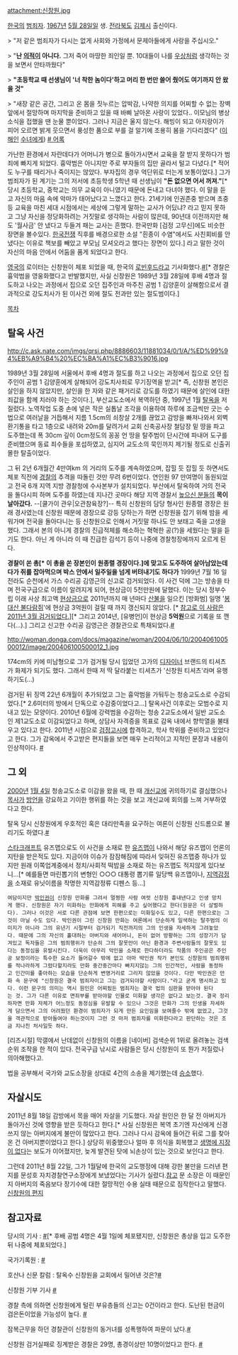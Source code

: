 {{{+1 申昌源 / Shin Chang-won }}}

attachment:신창원.jpg

[[한국]]의 [[범죄자]]. [[1967년]] [[5월 28일]]일 생. [[전라북도]] [[김제시]] 출신이다.


> "저 같은 범죄자가 다시는 없게 사회와 가정에서 문제아들에게 사랑을 주십시오." 

> "'''난 [[의적]]이 아니다.''' 그저 죽어 마땅한 죄인일 뿐. 10대들이 나를 [[우상]]처럼 생각하는 것을 보면서 안타까웠다"

> '''"초등학교 때 선생님이 '너 착한 놈이다'하고 머리 한 번만 쓸어 줬어도 여기까지 안 왔을 것"'''

> "새장 같은 공간, 그리고 온 몸을 짓누르는 압박감, 나약한 의지를 어찌할 수 없는 장벽 앞에서 절망하며 마지막을 준비하고 있을 때 바삐 날아온 사랑이 있었다.. 이모님의 병상 소식을 접했을 땐 눈물 뿐이었다. 그러나 지금은 울지 않는다. 해빙이 되고 아지랑이가 피어 오르면 밝게 웃으면서 풍성한 품으로 부를 걸 알기에 조용히 봄을 기다리겠다" ([[이해인]] [[수녀]]에게) [http://www.hani.co.kr/arti/society/society_general/492321.html # 어록]

가난한 환경에서 자란데다가 어머니가 병으로 돌아가시면서 교육을 잘 받지 못하다가 범죄에 빠지게 되었다. 흉악범은 아니지만 주로 부자들의 집만 골라서 털고 다녔다.[* 적어도 누구를 때리거나 죽이지는 않았다. 부자집의 경우 억단위로 터는게 보통이었다.] 그가 범죄자가 된 계기는 그의 저서에 초등학생 5학년 때 선생님이 '''"돈 없으면 어서 꺼져."'''[* 당시 초등학교, 중학교는 의무 교육이 아니였기 때문에 돈내고 다녀야 했다. 이 말을 듣고 자신의 마음 속에 악마가 태어났다고 느꼈다고 한다. 21세기에 인권존중 받으며 초중등 교육을 마친 세대 시점에서는 세상에 그렇게 말하는 교사가 어딨냐? 라고 믿지 못하고 그냥 자신을 정당화하려는 거짓말로 생각하는 사람이 많은데, 90년대 이전까지만 해도 '월사금' 안 냈다고 두들겨 패는 교사는 흔했다. 한국만화 [검정 고무신]에도 비슷한 장면을 볼수있다. [[한국전쟁]] 직후를 배경으로한 소설 "흰종이 수염"에서도 사친회비를 안냈다는 이유로 책보를 빼았고 부모님 모셔오라고 했다는 장면이 있다.] 라고 말한 것이 자신의 마음 안에서 어둠을 품게 되었다고 한다.

[[영국]]의 로이터는 신창원이 체포 되었을 때, 한국의 [[로빈후드]]라고 기사화했다.[http://news.naver.com/main/read.nhn?mode=LSD&mid=sec&sid1=102&oid=001&aid=0004405343 #][* 경찰은 흉악범을 영웅화했다고 반발했지만, 사실 신창원은 1989년 3월 28일에 후배 4명과 절도하고 나오는 과정에서 집으로 오던 집주인과 마주친 공범 1 김양훈이 살해함으로서 결과적으로 강도치사가 된 이사건 외에 절도 전과만 있는 절도범이다.]

[[목차]]

== 탈옥 사건 ==
http://c.ask.nate.com/imgs/qrsi.php/8886603/11881034/0/1/A/%ED%99%94%EB%A9%B4%20%EC%BA%A1%EC%B3%9016.jpg

1989년 3월 28일에 서울에서 후배 4명과 절도를 하고 나오는 과정에서 집으로 오던 집주인이 공범 1 김양훈에게 살해되어 강도치사죄로 무기징역을 받고[* 즉, 신창원 본인은 살인을 하지 않았지만, 살인을 한 자와 같은 패거리로 강도를 하였기 때문에 살인에 대한 죄값을 함께 치러야 하는 것이다.], 부산교도소에서 복역하던 중, 1997년 1월 [[탈옥]]을 저질렀다. 노역작업 도중 손에 넣은 작은 실톱날 조각을 이용하여 하루에 조금씩만 긋는 수법으로 여러날을 거듭해서 지름 1.5cm의 쇠창살 2개를 끊었고 감방을 빠져나와서 외벽 환기통을 타고 1층으로 내려와 20m를 달려가서 교회 신축공사장 철담장 밑 땅을 파고 도주했는데 폭 30cm 깊이 0cm정도의 꽁꽁 언 땅을 탈주범이 단시간에 파내어 도구를 준비했으며 동료 죄수들을 포섭하였고, 심지어 교도소의 묵인까지 제기될 정도로 신출귀몰한 탈출이었다.

그 뒤 2년 6개월간 4만여km 의 거리의 도주를 계속하였으며, 잡힐 듯 잡힐 듯 하면서도 체포 직전에 [[경찰]]의 추격을 따돌린 것만 무려 6번이었다. 연인원 97 만여명이 동원되었고 전국 6개 지역 지방 경찰청에 수사본부가 설치되었다. 부산에서 탈옥하여 거의 전국을 돌다시피 하며 도주를 하였는데 지나간 곳마다 해당 지역 경찰서 [[높으신 분들]]의 '''목이 날아갔다.''' --[쿨가이 관우|오관참육장?]-- 특히 신창원의 담당 형사인 원종렬 경장은 원래 경사였는데 신창원 때문에 경장으로 강등 당하는가 하면 신창원을 잡기 위해 밤을 세워가며 전국을 돌아다니는 등 신창원으로 인해서 거짓말 하나도 안 보태고 죽을 고생을 했다. 그래서 본의 아니게 경찰의 진급적체를 해소하는 혁혁한 공(?)을 세웠다는 말을 듣기도 한다. 아닌 게 아니라 이 때 진급한 김석기 등이 나중에 경찰청장에까지 오르게 된다.

'''경찰이 쏜 총[* 이 총을 쏜 장본인이 원종렬 경장이다.]에 맞고도 도주하여 살아남았는데다가 쥐를 잡아먹으며 박스 안에서 일주일을 넘게 버텨내기도 하다가''' 1999년 7월 16 일 전라도 순천에서 가스 수리공 김영근의 신고로 검거되었다. 이 사건 덕에 그는 방송을 타며 전국구급으로 이름이 알려지게 되어, 현상금이 5천만원에 달했다. 이는 당시 정부수립 이래 사상 최고액 [[현상금]]으로 2011년까지 매 년마다 [[산불]]을 일으킨 [방화범] 일명 '[[봉대산 불다람쥐]]'에 현상금 3억원이 걸릴 때 까지 갱신되지 않았다. [* [http://news.khan.co.kr/kh_news/khan_art_view.html?artid=201108201442081&code=940301 참고로 이 사람은 2011년 3월 검거되었다.]][* 그리고 2014년, [유병언]이 현상금 '''5억원'''으로 기록을 또 깬다(...).] 그리고 신고한 수리공 김영근은 경찰관으로 특채되었다.[http://news.naver.com/main/read.nhn?mode=LSD&mid=sec&sid1=102&oid=001&aid=0004465141 #]

http://woman.donga.com/docs/magazine/woman/2004/06/10/200406100500012/image/200406100500012_1.jpg

174cm의 키에 미남형으로 그가 검거될 당시 입었던 고가의 [[디자이너]] 브랜드의 티셔츠가 화제가 되기도 했다. 그래서 한때 저 딱 달라붙는 티셔츠가 '신창원 티셔츠'라며 유행하기도(...)

검거된 뒤 징역 22년 6개월이 추가되었고 그는 흉악범을 가둬두는 청송교도소로 수감되었다.[* 2.6미터의 방에서 단독으로 수감중이었다고...] 탈옥사건 이후로는 모범수로 지내고 있는 모양이다. 2010년 6월에 강력범을 수감하는 청송 2교도소에서 일반 교도소인 제1교도소로 이감되었다고 하며, 상담사 자격증을 목표로 감옥 내에서 향학열을 불태우고 있다고 한다. 2011년 시점으로 [[검정고시]]에 합격하고, 학사 학위를 준비하고 있었다고 한다. 그가 감옥에서 주고받은 편지들을 보면 매우 논리적이고 지적인 문장과 내용이 인상적이다. [http://www.hani.co.kr/arti/society/society_general/492478.html #]

== 그 외 ==

[[2000년]] [[1월 4일]] 청송교도소로 이감을 왔을 때, 한 때 [[개신교]]에 귀의하기로 결심했으나 [[목사]]가 [[방언]]을 강요하고 기이한 행위를 하는 것을 보고 개신교에 회의를 느껴 거부하였다고 한다.

탈옥 당시 신창원에게 우호적인 혹은 대리만족을 요구하는 여론이 신창원 신드롬으로 불리기도 하였다.[http://drchoi.pe.kr/c-cswsynd.htm #] 

[[스타크래프트]] 유즈맵으로도 이 사건을 소재로 한 [[유즈맵]]이 나와서 해당 유즈맵이 언론의 지탄을 받은적도 있다. 지금이야 이슈가 잠잠해짐에 따라서 잊혀진 유즈맵중 하나가 있지만 원래 이쪽업계중에서 정치/사회적 떡밥을 소재로 하는 유즈맵도 적지않게 있다보니...[* 예를들면 마린뽑기의 변형인 ○○○ 대통령 뽑기류 일당백 유즈맵이나, [[지역감정]]을 소재로 유닛이름을 작명한 지역감정류 디펜스 등...] 



 여담이지만 [[박인권]]이 신창원 만화를 그려서 멀쩡한 사람 여럿 신창원 흉내낸다고 인생 망치게 했다. 신창원은 자기 미화하는 만화에게 피해를 주고 싶어했다고 한다(원문은 더 살벌하다). 그러나 이것은 서로 다른 관점에 보면 한편으로는 미화일수도 있고, 다른 한편으로는 그것이 아닐 수도 있다. 박인권이 그린 신창원 만화는 여론에서 단순하게 일색하는 탈주범의 이미지가 아니라 그의 유년기 시절부터 검거되기 직전까지의 그의 인생을 자세하게 그려놓았다. 때문에 그의 자신의 홀대하는 아버지와 새어머니, 돈이 없어 방황하는 그의 성장기가 담겨있고 독자들은 그의 범죄행위가 단순히 그의 잘못만이 아닌 환경과 주변사람들의 잘못도 있다는 동정심을 유발시킨다. 더욱이 아무리 악인을 소재로 한다하더라도 작품의 주인공은 주인공 보정이라는 특수한 요소가 들어갈수 밖에 없고 아마 박인권 작가 본인도 신창원의 범죄행위를 적나라하게 그렸다할지라도 만화 중간중간마다 빠지지않는 그의 인간적인, 사람을 동정하고 인간미를 좋아하는 모습을 단순하게 변명거리로 그리지 않았을 것이다. 다만 박인권은 만화 속 문구에 "신창원은 결국 범죄자이고 그는 검거되야할 사람이다."라고 굳게 명시하고 있다. 이런 문구의 의미는 역시 원인은 어찌됬든 범죄자는 결국 법의 심판을 받아야 된다는 것. 그가 다른 이유로 면죄부를 받아야할 인물로 미화할 생각은 없다고 보는것. 결국 정리하자면 만화 자체가 어느정도 동정심을 유발할 수 있으나 그것은 만화가 그의 인생을 자세하게 담으면서 그의 어려웠던 환경이 범죄자가 되게 만든 요인임을 보여줄수 밖에 없었고, 그것을 객관적으로 받아들여야 하는것이지 그런 것 마저 범죄자를 미화한다라고 판단하는 것은 조금 지나친 처사일듯 하다.




[리즈시절] 막갤에서 난데없이 신창원의 이름을 [네이버] 검색순위 1위로 올려놓는 검색순위 조작을 한 적이 있다. 전국구급 낚시로 사람들은 당시 신창원이 또 뭔가 저질렀나 의아해했다고.


법을 공부해서 국가와 교도소장을 상대로 4건의 소송을 제기했는데 [http://media.daum.net/politics/dipdefen/view.html?cateid=1068&newsid=20100401182228497&p=khan 승소]했다.

== 자살시도 ==
2011년 8월 18일 감방에서 목을 매어 자살을 기도했다. 자살 원인은 한 달 전 아버지가 돌아가신 것에 영향을 받은 듯하다고 한다.[* 사실 신창원은 복역 초기엔 자신에게 신경쓰지 않는 아버지에게 불만이 많았다고 한다. 그러나 다시 감옥에 들어간 뒤로 그를 찾아온 건 아버지뿐이었다고 한다.] 상당히 위중했으나 얼마 후 의식을 회복했고 [http://news.kukinews.com/article/view.asp?page=1&gCode=kmi&arcid=0005267021&cp=nv 생명에 지장이 없다]는 보도가 이어졌지만, 늦게 발견된 탓에 뇌손상이 있는 것으로 보인다고 한다.

그런데 2011년 8월 22일, 그가 1월달에 한국의 교도행정에 대해 강한 불만을 드러낸 편지를 문성호 자치경찰연구소장에게 보냈었다는 기사가 실렸다.[http://www.tvreport.co.kr/?c=news&m=newsview&idx=146363 참고] 문 소장은 이 때문인지 아버지의 죽음보다 장기수에 대한 절망적인 수용 실태 때문으로 짐작한다고 말했다.[http://www.asiatoday.co.kr/news/view.asp?seq=517875 신창원의 편지]

== 참고자료 ==
당시의 기사 :
[http://dna.naver.com/viewer/index.nhn?articleId=1989040100209214004&editNo=2&printCount=1&publishDate=1989-04-01&officeId=00020&pageNo=14&printNo=20770&publishType=00020 #][* 후배 공범 4명은 4월 1일에 체포됐지만, 신창원은 총상을 입고 도주한 뒤 나중에 체포되었다.]

국가기록원 : [http://contents.archives.go.kr/next/content/listSubjectDescription.do?id=004373&subjectTypeId=06&pageFlag=C #]

호산나 신문 칼럼 : 탈옥수 신창원을 교회에서 밀어낸 것은?[http://www.koreaweeklyfl.com/news/cms_view_article.php?aid=11019 #]

신창원 기부 기사 
[http://dna.naver.com/viewer/index.nhn?articleId=1998010600209122009&editNo=45&printCount=1&publishDate=1998-01-06&officeId=00020&pageNo=22&printNo=23758&publishType=00010 #]

경찰 측에 의하면 신창원에게 털린 부유층들의 신고는 0건이라고 한다. 도난된 현금이 검은돈이었을 가능성이 높다. [http://imnews.imbc.com//20dbnews/history/1999/1783818_6217.html #]

잠복근무을 하던 경찰관이 신창원의 동거녀를 성폭행하여 파문이 났다.[http://dna.naver.com/viewer/index.nhn?articleId=1999072000329101001&editNo=40&printCount=1&publishDate=1999-07-20&officeId=00032&pageNo=1&printNo=16804&publishType=00010 #]

신창원 검거실패로 징계받은 경찰은 29명, 총경이상만 10명이었다고 한다.
[http://dna.naver.com/viewer/index.nhn?articleId=1998071800209123006&editNo=45&printCount=1&publishDate=1998-07-18&officeId=00020&pageNo=23&printNo=23937&publishType=00010 #]
